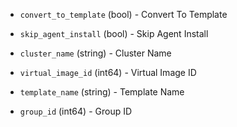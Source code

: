 <!-- Code generated from the comments of the Config struct in builder/mvm/iso/config.go; DO NOT EDIT MANUALLY -->

- `convert_to_template` (bool) - Convert To Template

- `skip_agent_install` (bool) - Skip Agent Install

- `cluster_name` (string) - Cluster Name

- `virtual_image_id` (int64) - Virtual Image ID

- `template_name` (string) - Template Name

- `group_id` (int64) - Group ID

<!-- End of code generated from the comments of the Config struct in builder/mvm/iso/config.go; -->
